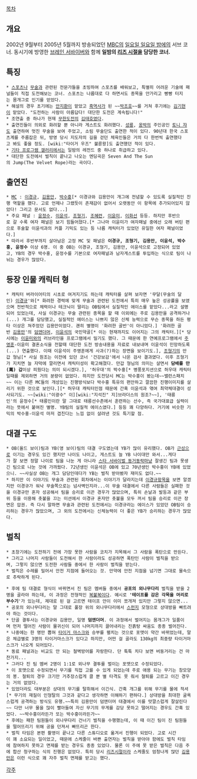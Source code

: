 

[[목차]]
== 개요 ==
2002년 9월부터 2005년 5월까지 방송되었던 [[MBC]]의 [[일요일 일요일 밤에]]의 서브 코너. 동시기에 방영한 [[브레인 서바이버]]와 함께 '''일밤의 [[리즈 시절]]을 담당한 코너.'''

== 특징 == 
 * [[스포츠]]나 [[무술]]과 관련된 전문가들을 초빙하여 스포츠를 배워보고, 특별히 어려운 기술에 패널들이 직접 도전해보는 코너. 스포츠는 나름대로 다 하면서도 종목을 안가리고 빵빵 터지는 몸개그로 인기를 얻었다. 
 * 해설의 경우 초기에는 [[안지환]]이 맡았고 [[흑역사]]가 된 ~~[[박조호]]~~를 거쳐 후기에는 [[김기현]]이 맡았다. "도전하는 사람이 아름답다! 대단한 도전은 계속됩니다!"
 * 조연출 중 하나가 현재 [[무한도전]]의 [[김태호]]였다.
 * 출연진들이 의외로 화려할 뿐 아니라 게스트도 화려했다. [[성룡]], [[옹박]]의 주인공인 [[토니 쟈]]도 출연하여 멋진 무술을 보여 주었고, 소림 무술단도 출연한 적이 있다. 90년대 한국 스포츠계를 주름잡은 뒤, 방영 당시 지도자의 길을 걷던 체육인들은 거의 다 한번씩 출연했다고 봐도 좋을 정도. [wiki:"타이거 우즈" 불륜왕]도 출연했던 적이 있다.
 * [[기타 프로그램 갤러리]]에서는 일밤의 레전드 중 하나로 취급하고 있다.
 * 대단한 도전에서 벌칙이 끝나고 나오는 엔딩곡은 Seven And The Sun의 Jump(The Velvet Rope)라는 곡이다.

== 출연진 ==
 * [[MC]] : [[이경규]], [[김용만]], [[박수홍]][* 이경규와 김용만이 개그에 전념할 수 있도록 실질적인 진행 역할을 했다. 고로 언제나 그랬듯이 존재감이 없어서 오랫동안 이 항목에 추가되어있지 않았다! 그리고 문서도 없다...]
 * 주요 패널 : [[윤정수]], [[이윤석]], [[조형기]], [[조혜련]], [[이윤미]], [[이화선]] 등등. 하지만 후반으로 갈 수록 여자 패널은 보기 힘들어졌다.[* 그나마 이윤미가 여자패널 중에선 오래 버틴 편으로 후술할 이윤석과의 커플 기믹도 있는 등 나름 캐릭터가 있었던 유일한 여자 패널이었다.]
 * 따라서 후반부까지 살아남은 고정 MC 및 패널은 '''이경규, 조형기, 김용만, 이윤석, 박수홍, 윤정수''' 이상 6명. 이 중 OB는 이경규, 조형기, 김용만, 이윤석으로 고정되어 있었고, YB의 경우 박수홍, 윤정수를 기본으로 여자패널과 남자게스트를 투입하는 식으로 팀이 나뉘는 경우가 많았다.

== 등장 인물 캐릭터 형 ==
 * 캐릭터 버라이어티의 시초로 여겨지기도 하는데 캐릭터를 살펴 보자면 '무달(무술의 달인) [[이경규]]'와[* 화려한 경력에 맞게 무술과 관련된 도전에서 특히 매우 높은 성공률을 보였으며 전반적으로 체력이나 테크닉이 딸리는 OB팀에서 실질적인 에이스를 맡았다...라고 설명되어 있었는데, 사실 이경규는 무술 관련된 종목을 할 때 이외에는 주로 김용만을 공격하거나(...) 개그를 담당했고, 실질적인 에이스는 나쁘지 않은 신체 능력으로 무슨 종목을 하든 평타 이상은 쳐주었던 김용만이었다. 괜히 별명이 '화려한 골반'이 아니었다.] '화려한 골반 [[김용만]]'의 [[덤앤더머]], [[이윤석]]의 국민약골[* 이는 현재까지도 이어지는 그의 캐릭터.][* 당시에는 [[이윤미]]와의 러브라인을 프로그램에서 밀기도 했다. 그 때문에 한 연예프로그램에서 [[주영훈]]-이윤미 결혼소식을 전할때 대단한 도전 방송내용을 자료로 내보내며 이윤석이 민망하도록(...) 연출했다. 이때 이윤석이 주영훈에게 사과(?)하는 장면을 보이기도.], [[조형기]]의 만갑 형님[* 사실 원조는 이전에 있던 코너 '건강보감'에서 나온 검사 결과였다. 이후 조형기가 지치면 늘 자막에 깔리면서 캐릭터성이 확고해졌다. 만갑 형님의 의미는 살면서 '''담배를 만(萬) 갑'''이상 피웠다는 의미 되시겠다.], '허우대'의 박수홍[* 병풍포지션으로 허우대 캐릭터일때를 제외하면 거의 분량이 없었다. 하지만 도전당시 MC는 박수홍이 봤는데~~밸런스패치~~ 이는 다른 MC들의 개성있는 진행방식보다 박수홍 특유의 편안하고 깔끔한 진행이미지를 살리기 위한 것으로 보인다.][* 허우대 캐릭터인점 때문에 간혹 이윤석과 엮여 최약체대결이 성사되기도. ~~[wiki:"이광수" 이][wiki:"지석진" 지]브라더스의 원조?~~], '태릉인'의 윤정수[* 태릉인이란 말 그대로 태릉선수촌에서 훈련하는 선수, 즉 국가대표급 실력이라는 뜻에서 붙여진 별명. YB팀의 실질적 에이스였다.] 등등 꽤 다양하다. 거기에 비슷한 기믹의 박수홍-이윤석 마저 겹친다는 느낌 없이 살려낸 것도 특기할 점.

== 대결 구도 ==
 * OB(올드 보이)팀과 YB(영 보이)팀의 대결 구도였는데 YB가 많이 유리했다. OB가 [[근성]]으로 이기는 경우도 있긴 했지만 나이도 나이고, 게스트도 늘 YB 나이대만 와서...게다가 잘 보면 정말 나이로 팀을 나눈 게 아니라 [[스타 서바이벌 동거동락]]마냥 잘생긴 팀과 못생긴 팀으로 나눈 것에 가까웠다. 72년생인 이윤석은 OB에 있고 70년생인 박수홍이 YB에 있었으니. ~~사실상 OB는 개그 담당인데다가 YB는 벌칙 받아봤자 재미도 없다.~~ 
 * 하지만 이 이야기도 무술과 관련된 회차에서는 이야기가 달라지는데 [[이경규]]항목을 보면 알겠지만 이경규가 워낙 무술쪽으로는 넘사벽인지라...이 무술 대결에서 다른 사람들은 실패한 것을 이경규만 혼자 성공해서 팀을 승리로 이끈 경우가 많았으며, 특히 손날과 발등과 같은 부위 등을 이용해 촛불을 끄는 미션에서 이경규 혼자만 촛불을 모두 꺼서 팀을 승리로 이끈 장면은 압권. 즉 다시 말하면 무술과 관련된 도전에서는 이경규라는 에이스가 있었던 OB팀이 승리하는 경우가 많았으며, 그 외의 도전에서는 신체능력이 더 좋은 YB가 승리하는 경우가 많았다.
== 벌칙 ==
 * 초창기에는 도전하기 전에 가장 못한 사람을 코치가 지목해서 그 사람을 폭탄으로 만든다. 
 * 그리고 나머지 사람들이 도전해서 한 사람이라도 성공하면 폭탄인 사람이 벌칙을 받으며, 그렇지 않으면 도전한 사람들 중에서 한 사람이 벌칙을 받는다. 
 * 벌칙은 수레를 밀어서 안전 지점에 들어오는 것. 만약에 안전 지점을 넘기면 그대로 물속으로 추락하게 된다.

 * 후에 팀 대결로 형식이 바뀌면서 진 팀은 멤버들 중에서 '''공포의 외나무다리''' 벌칙을 받을 2명을 골라야 하는데, 이 과정은 전형적인 [[복불복]]이다. 예시로 ''''테이프를 감은 각목을 머리로 부수기''''가 있는데, 제대로 된 걸 고르면 테이프 안이 이미 쪼개져 있지만 그렇지 않으면...
 * 공포의 외나무다리는 말 그대로 풀장 위의 외나무다리에서 [[스펀지]] 모형으로 상대방을 빠트려야 하는 것이다. 
 * 단골 결투사는 이경규와 김용만, 일명 '''덤앤더머'''. 이 과정에서 벌어지는 몸개그가 일품이며 먼저 떨어진 사람이 물귀신이 되어 나머지까지 끌어내리는 진흙탕 싸움도 종종 벌어진다. 
 * 나중에는 한 명만 뽑혀 [[타이거 마스크]]와 승부를 펼치는 것으로 포맷이 약간 바뀌었는데, 말은 체급별로 3명의 타이거마스크가 있다고 하지만, 어떤 걸 골라도 130kg의 최중량 타이거마스크가 나오게 되어있다. 
 * 동료 패널과는 비교도 안 되는 철벽방어를 자랑한다. 단 툭툭 치다 보면 버둥거리는 건 마찬가지...
 * 그러다 진 팀 멤버 2명이 1:1로 외나무 결투를 벌이는 포맷으로 수정되었다. 
 * 이 포맷으로 수정되면서 무기를 직접 고를 수 있게 되었는데 주로 애용 되는 무기는 창모양의 봉. 철퇴의 경우 크기만 거추장스럽게 클 뿐 별 타격도 못 줘서 철퇴를 고르고 이긴 경우는 거의 없었다. 
 * 있었더라도 대부분은 상대의 무기를 탈취해서 이긴식. 간혹 개그를 위해 무기를 물에 적셔[* 무기의 재질이 인형탈의 그것과 같다고 생각하면 이해하기 편하다.] 상대방을 최대한 굴욕스럽게 공격하는 방식도 유행.~~특히 김용만이 덤앤더머 대결에서 이를 맛깔스럽게 잘살린다~~ 다만 너무 물을 많이 빨아들여 자신 무기의 무게를 감당 못하고 떨어지는 경우도 간혹 있었다. ~~박수홍이라든가 또는 박수홍이라든가~~
 * 후에는 패한 팀원들이 외나무다리 건너기 벌칙을 수행했는데, 이 때 이긴 팀이 진 팀원들을 떨어뜨리기 위해 공을 던져서 빠뜨리곤 한다.
 * 벌칙 타임은 본편 촬영이 끝나고 다른 스튜디오로 옮겨서 진행이 되었다. 고로 시간이 꽤 소요되는 일이었고, 때문에 스케줄이 바쁜 출연자는 벌칙을 받아야 함에도 벌칙 타임에 참여하지 못하고 면제를 받는 경우도 종종 있었다. 물론 이 주에 못 받은 벌칙은 다음 주에 합산 청구하는 식의 진행은 없었다. 특히 당시 [[리즈시절]]이라 스케줄도 엄청나게 많던 [[김용만]]은 이런 식으로 꽤 자주 벌칙 면제를 받고는 했다.
[[각주]]
